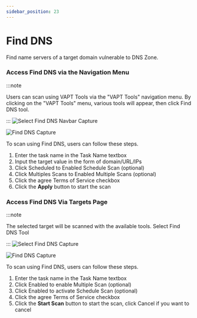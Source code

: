 ```yaml
---
sidebar_position: 23
---
```


# Find DNS
Find name servers of a target domain vulnerable to DNS Zone.

### Access Find DNS via the Navigation Menu
:::note

Users can scan using VAPT Tools via the "VAPT Tools" navigation menu. By clicking on the "VAPT Tools" menu, various tools will appear, then click Find DNS tool.

:::
![Select Find DNS Navbar Capture](/img/capture/vapt_navbar/Select-find-DNS-navbar.png)

![Find DNS Capture](/img/capture/vapt_navbar/find-DNS.png)

To scan using Find DNS, users can follow these steps.
1. Enter the task name in the Task Name textbox 
2. Input the target value in the form of domain/URL/IPs 
3. Click Scheduled to Enabled Schedule Scan (optional)
4. Click Multiples Scans to Enabled Multiple Scans (optional)
5. Click the agree Terms of Service checkbox 
6. Click the **Apply** button to start the scan

### Access Find DNS Via Targets Page
:::note

The selected target will be scanned with the available tools. Select Find DNS Tool

:::
![Select Find DNS Capture](/img/capture/vapt_target/Select-find-DNS.png)

![Find DNS Capture](/img/capture/vapt_target/find-DNS.png)

To scan using Find DNS, users can follow these steps.
1. Enter the task name in the Task Name textbox 
2. Click Enabled to enable Multiple Scan (optional)
3. Click Enabled to activate Schedule Scan (optional)
4. Click the agree Terms of Service checkbox 
5. Click the **Start Scan** button to start the scan, click Cancel if you want to cancel